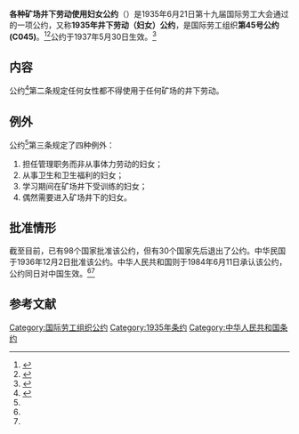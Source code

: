 {{Infobox treaty|name=1935年井下劳动（妇女）公约|long_name=各种矿场井下劳动使用妇女公约|date_signed=1935年6月21日|date_effective=1937年5月30日|location_signed=[[瑞士|瑞士]][[日内瓦|日内瓦]]|depositories=[[国际劳工局|国际劳工局]]局长|languages=法语<br>英语}}

'''各种矿场井下劳动使用妇女公约'''（{{Lang-en|Underground Work (Women) Convention}}）是1935年6月21日第十九届国际劳工大会通过的一项公约，又称'''1935年井下劳动（妇女）公约'''，是国际劳工组织'''第45号公约(C045)'''。<ref name=":1">{{Cite web|title=中华人民共和国-条约数据库|url=http://treaty.mfa.gov.cn/Treaty/web/detail1.jsp?objid=1531876001068|accessdate=2020-11-24|work=treaty.mfa.gov.cn|archive-date=2020-11-22|archive-url=https://web.archive.org/web/20201122120933/http://treaty.mfa.gov.cn/Treaty/web/detail1.jsp?objid=1531876001068|dead-url=no}}</ref><ref>{{Cite web|title=Convention C045 - Underground Work (Women) Convention, 1935 (No. 45)|url=https://www.ilo.org/dyn/normlex/en/f?p=NORMLEXPUB:12100:0::NO::P12100_INSTRUMENT_ID:312190|accessdate=2020-11-24|work=www.ilo.org|archive-date=2020-02-05|archive-url=https://web.archive.org/web/20200205123016/http://www.ilo.org/dyn/normlex/en/f?p=NORMLEXPUB:12100:0::NO::P12100_INSTRUMENT_ID:312190|dead-url=no}}</ref>公约于1937年5月30日生效。<ref name=":2">{{Cite web|title=Ratifications of ILO conventions: Ratifications by Convention|url=https://www.ilo.org/dyn/normlex/en/f?p=NORMLEXPUB:11300:0::NO::P11300_INSTRUMENT_ID:312190|accessdate=2020-11-25|work=www.ilo.org|archive-date=2022-05-11|archive-url=https://web.archive.org/web/20220511065124/https://www.ilo.org/dyn/normlex/en/f?p=NORMLEXPUB:11300:0::NO::P11300_INSTRUMENT_ID:312190}}</ref>



== 内容 ==
公约<ref name=":0">{{Cite web|title=各种矿场井下劳动使用妇女公约-中华人民共和国外交部文本|url=http://treaty.mfa.gov.cn/tykfiles/20180718/1531876001068.pdf|accessdate=|author=|date=|format=|publisher=|language=|archive-date=2020-11-16|archive-url=https://web.archive.org/web/20201116022928/http://treaty.mfa.gov.cn/tykfiles/20180718/1531876001068.pdf|dead-url=no}}</ref>第二条规定任何女性都不得使用于任何矿场的井下劳动。

== 例外 ==
公约<ref name=":0" />第三条规定了四种例外：

# 担任管理职务而非从事体力劳动的妇女；
# 从事卫生和卫生福利的妇女；
# 学习期间在矿场井下受训练的妇女；
# 偶然需要进入矿场井下的妇女。

== 批准情形 ==
截至目前，已有98个国家批准该公约，但有30个国家先后退出了公约。中华民国于1936年12月2日批准该公约。中华人民共和国则于1984年6月11日承认该公约，公约同日对中国生效。<ref name=":1" /><ref name=":2" />

== 参考文献 ==
{{reflist}}

[[Category:国际劳工组织公约|Category:国际劳工组织公约]]
[[Category:1935年条约|Category:1935年条约]]
[[Category:中华人民共和国条约|Category:中华人民共和国条约]]